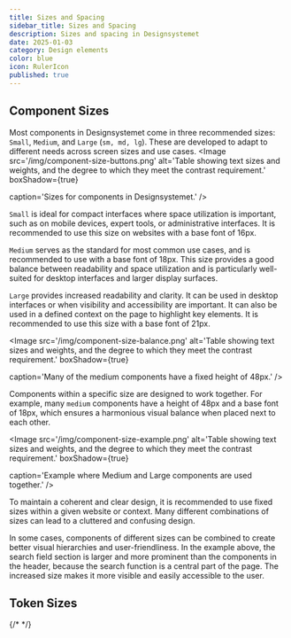 ```yaml
---
title: Sizes and Spacing
sidebar_title: Sizes and Spacing
description: Sizes and spacing in Designsystemet
date: 2025-01-03
category: Design elements
color: blue
icon: RulerIcon
published: true
---
```


## Component Sizes

Most components in Designsystemet come in three recommended sizes: `Small`, `Medium`, and `Large` (`sm, md, lg`). 
These are developed to adapt to different needs across screen sizes and use cases.
<Image
  src='/img/component-size-buttons.png'
  alt='Table showing text sizes and weights, and the degree to which they meet the contrast requirement.'
  boxShadow={true}
  
  caption='Sizes for components in Designsystemet.'
/>


`Small` is ideal for compact interfaces where space utilization is important, such as on mobile devices, expert tools, or administrative interfaces. 
It is recommended to use this size on websites with a base font of 16px.

`Medium` serves as the standard for most common use cases, and is recommended to use with a base font of 18px. 
This size provides a good balance between readability and space utilization and is particularly well-suited for desktop interfaces and larger display surfaces.

`Large` provides increased readability and clarity. It can be used in desktop interfaces or when visibility and accessibility are important. It can also be used in a defined context on the page to highlight key elements. 
It is recommended to use this size with a base font of 21px.

<Image
  src='/img/component-size-balance.png'
  alt='Table showing text sizes and weights, and the degree to which they meet the contrast requirement.'
  boxShadow={true}
  
  caption='Many of the medium components have a fixed height of 48px.'
/>

Components within a specific size are designed to work together. 
For example, many `medium` components have a height of 48px and a base font of 18px, which ensures a harmonious visual balance when placed next to each other.


<Image
  src='/img/component-size-example.png'
  alt='Table showing text sizes and weights, and the degree to which they meet the contrast requirement.'
  boxShadow={true}
  
  caption='Example where Medium and Large components are used together.'
/>

To maintain a coherent and clear design, it is recommended to use fixed sizes within a given website or context. 
Many different combinations of sizes can lead to a cluttered and confusing design.

In some cases, components of different sizes can be combined to create better visual hierarchies and user-friendliness. 
In the example above, the search field section is larger and more prominent than the components in the header, because the search function is a central part of the page. 
The increased size makes it more visible and easily accessible to the user.


## Token Sizes

{/* <TokenList
  type='dimension'
  hideValue={true}
/> */}
